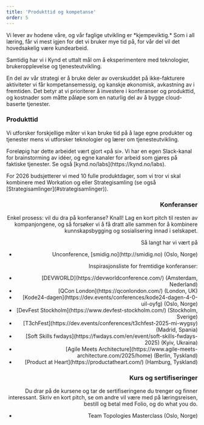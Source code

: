 ```yaml
---
title: 'Produkttid og kompetanse'
order: 5
---
```



<Prose align="left" wide="true">
  <p>
    Vi lever av hodene våre, og vår faglige utvikling er *kjempeviktig.* Som i all læring, får vi
    mest igjen for det vi bruker mye tid på, for vår del vil det hovedsakelig være kundearbeid.
  </p>
  <p>
    Samtidig har vi i Kynd et uttalt mål om å eksperimentere med teknologier, brukeropplevelse og
    tjenesteutvikling.
  </p>
  <p>
    En del av vår strategi er å bruke deler av overskuddet på ikke-fakturere aktiviteter vi får
    kompetansemessig, og kanskje økonomisk, avkastning av i fremtiden. Det betyr at vi prioriterer å
    investere i konferanser og produkttid, og kostnader som måtte påløpe som en naturlig del av å
    bygge cloud-baserte tjenester.
  </p>
</Prose>

<Prose align="left" wide="true">
  <h3 id="produkttid">Produkttid</h3>
  <p>
    Vi utforsker forskjellige måter vi kan bruke tid på å lage egne produkter og tjenester mens vi
    utforsker teknologier og lærer om tjenesteutvikling.
  </p>
  <p>
    Foreløpig har dette arbeidet vært gjort «på si». Vi har en egen Slack-kanal for brainstorming av
    idéer, og egne kanaler for arbeid som gjøres på faktiske tjenester. Se også
    [kynd.no/labs](https://kynd.no/labs).
  </p>
  <p>
    For 2026 budsjetterer vi med 10 fulle produktdager, som vi tror vi skal kombinere med Workation
    og eller Strategisamling (se også [Strategisamlinger](#strategisamlinger)).
  </p>
</Prose>

<Prose align="right" wide="true">
  <h3 id="konferanser">Konferanser</h3>
  <p>
    Enkel prosess: vil du dra på konferanse? Knall! Lag en kort pitch til resten av kompanjongene,
    og så forsøker vi å få dratt alle sammen for å kombinere kunnskapsbygging og sosialisering innad
    i selskapet.
  </p>
  <p>
    Så langt har vi vært på
    <ul>
      <li>Unconference, [smidig.no](http://smidig.no) (Oslo, Norge)</li>
    </ul>
  </p>
  <p>
    Inspirasjonsliste for fremtidige konferanser:
    <ul>
      <li>[DEVWORLD](https://devworldconference.com/) (Amsterdam, Nederland)</li>
      <li>[QCon London](https://qconlondon.com/) (London, UK)</li>
      <li>
        [Kode24-dagen](https://dev.events/conferences/kode24-dagen-4-0-uil-oyfg) (Oslo, Norge)
      </li>
      <li>[DevFest Stockholm](https://www.devfest-stockholm.com/) (Stockholm, Sverige)</li>
      <li>[T3chFest](https://dev.events/conferences/t3chfest-2025-mi-wygsy) (Madrid, Spania)</li>
      <li>
        [Soft Skills fwdays](https://fwdays.com/en/event/soft-skills-fwdays-2025) (Kyiv, Ukraina)
      </li>
      <li>
        [Agile Meets Architecture](https://www.agile-meets-architecture.com/2025/home) (Berlin,
        Tyskland)
      </li>
      <li>[Product at Heart](https://productatheart.com/) (Hamburg, Tyskland)</li>
    </ul>
  </p>
</Prose>

<Prose align="right" wide="true">
  <h3 id="kurs-og-sertifiseringer">Kurs og sertifiseringer</h3>
  <p>
    Du drar på de kursene og tar de sertifiseringene du trenger og finner interessant. Skriv en kort
    pitch, se om andre vil være med på læringsreisen, bestill og betal med Folio, og do what you do.
    <ul>
      <li>Team Topologies Masterclass (Oslo, Norge)</li>
    </ul>
  </p>
</Prose>
